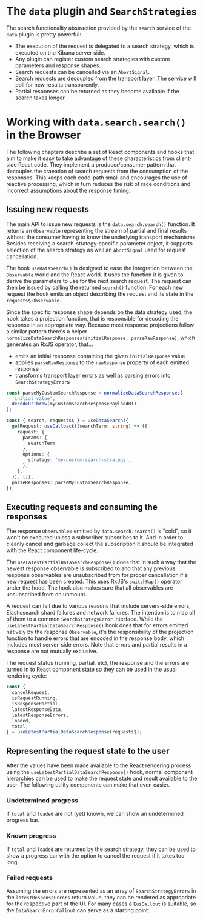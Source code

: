 
<Meta of={DataSearchStories} />

# The `data` plugin and `SearchStrategies`

The search functionality abstraction provided by the `search` service of the
`data` plugin is pretty powerful:

* The execution of the request is delegated to a search strategy, which is
  executed on the Kibana server side.
* Any plugin can register custom search strategies with custom parameters and
  response shapes.
* Search requests can be cancelled via an `AbortSignal`.
* Search requests are decoupled from the transport layer. The service will poll
  for new results transparently.
* Partial responses can be returned as they become available if the search
  takes longer.

# Working with `data.search.search()` in the Browser

The following chapters describe a set of React components and hooks that aim to
make it easy to take advantage of these characteristics from client-side React
code. They implement a producer/consumer pattern that decouples the craeation
of search requests from the consumption of the responses. This keeps each
code-path small and encourages the use of reactive processing, which in turn
reduces the risk of race conditions and incorrect assumptions about the
response timing.

## Issuing new requests

The main API to issue new requests is the `data.search.search()` function. It
returns an `Observable` representing the stream of partial and final results
without the consumer having to know the underlying transport mechanisms.
Besides receiving a search-strategy-specific parameter object, it supports
selection of the search strategy as well an `AbortSignal` used for request
cancellation.

The hook `useDataSearch()` is designed to ease the integration between the
`Observable` world and the React world. It uses the function it is given to
derive the parameters to use for the next search request. The request can then
be issued by calling the returned `search()` function. For each new request the
hook emits an object describing the request and its state in the `requests$`
`Observable`.

Since the specific response shape depends on the data strategy used, the hook
takes a projection function, that is responsible for decoding the response in
an appropriate way. Because most response projections follow a similar pattern
there's a helper `normalizeDataSearchResponses(initialResponse,
parseRawResponse)`, which generates an RxJS operator, that...

* emits an initial response containing the given `initialResponse` value
* applies `parseRawResponse` to the `rawResponse` property of each emitted response
* transforms transport layer errors as well as parsing errors into
  `SearchStrategyError`s

```typescript
const parseMyCustomSearchResponse = normalizeDataSearchResponses(
  'initial value',
  decodeOrThrow(myCustomSearchResponsePayloadRT)
);

const { search, requests$ } = useDataSearch({
  getRequest: useCallback((searchTerm: string) => ({
    request: {
      params: {
        searchTerm
      },
      options: {
        strategy: 'my-custom-search-strategy',
      },
    },
  }), []),
  parseResponses: parseMyCustomSearchResponse,
});
```

## Executing requests and consuming the responses

The response `Observable`s emitted by `data.search.search()` is "cold", so it
won't be executed unless a subscriber subscribes to it. And in order to cleanly
cancel and garbage collect the subscription it should be integrated with the
React component life-cycle.

The `useLatestPartialDataSearchResponse()` does that in such a way that the
newest response observable is subscribed to and that any previous response
observables are unsubscribed from for proper cancellation if a new request has
been created. This uses RxJS's `switchMap()` operator under the hood. The hook
also makes sure that all observables are unsubscribed from on unmount.

A request can fail due to various reasons that include servers-side errors,
Elasticsearch shard failures and network failures. The intention is to map all
of them to a common `SearchStrategyError` interface. While the
`useLatestPartialDataSearchResponse()` hook does that for errors emitted
natively by the response `Observable`, it's the responsibility of the
projection function to handle errors that are encoded in the response body,
which includes most server-side errors. Note that errors and partial results in
a response are not mutually exclusive.

The request status (running, partial, etc), the response
and the errors are turned in to React component state so they can be used in
the usual rendering cycle:

```typescript
const {
  cancelRequest,
  isRequestRunning,
  isResponsePartial,
  latestResponseData,
  latestResponseErrors,
  loaded,
  total,
} = useLatestPartialDataSearchResponse(requests$);
```

## Representing the request state to the user

After the values have been made available to the React rendering process using
the `useLatestPartialDataSearchResponse()` hook, normal component hierarchies
can be used to make the request state and result available to the user. The
following utility components can make that even easier.

### Undetermined progress

If `total` and `loaded` are not (yet) known, we can show an undetermined
progress bar.

<Canvas of={DataSearchStories.UndeterminedProgress} />

### Known progress

If `total` and `loaded` are returned by the search strategy, they can be used
to show a progress bar with the option to cancel the request if it takes too
long.

<Canvas of={DataSearchStories.CancelableDeterminedProgress} />

### Failed requests

Assuming the errors are represented as an array of `SearchStrategyError`s in
the `latestResponseErrors` return value, they can be rendered as appropriate
for the respective part of the UI. For many cases a `EuiCallout` is suitable,
so the `DataSearchErrorCallout` can serve as a starting point:

<Canvas of={DataSearchStories.ErrorCalloutWithRetry} />

